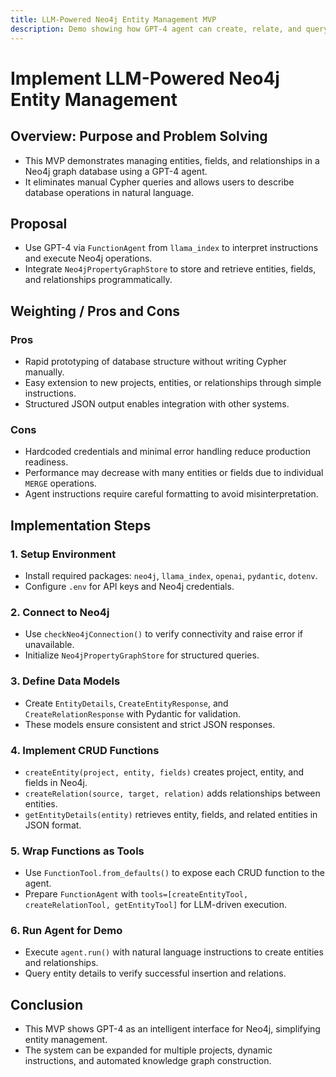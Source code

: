 ```yaml
---
title: LLM-Powered Neo4j Entity Management MVP
description: Demo showing how GPT-4 agent can create, relate, and query entities in Neo4j using natural language instructions.
---
```


# **Implement LLM-Powered Neo4j Entity Management**
## **Overview: Purpose and Problem Solving**
- This MVP demonstrates managing entities, fields, and relationships in a Neo4j graph database using a GPT-4 agent.  
- It eliminates manual Cypher queries and allows users to describe database operations in natural language.  

## **Proposal**
- Use GPT-4 via `FunctionAgent` from `llama_index` to interpret instructions and execute Neo4j operations.  
- Integrate `Neo4jPropertyGraphStore` to store and retrieve entities, fields, and relationships programmatically.  

## **Weighting / Pros and Cons**
### **Pros**
- Rapid prototyping of database structure without writing Cypher manually.  
- Easy extension to new projects, entities, or relationships through simple instructions.  
- Structured JSON output enables integration with other systems.  

### **Cons**
- Hardcoded credentials and minimal error handling reduce production readiness.  
- Performance may decrease with many entities or fields due to individual `MERGE` operations.  
- Agent instructions require careful formatting to avoid misinterpretation.  

## **Implementation Steps**
### **1. Setup Environment**
- Install required packages: `neo4j`, `llama_index`, `openai`, `pydantic`, `dotenv`.  
- Configure `.env` for API keys and Neo4j credentials.  

### **2. Connect to Neo4j**
- Use `checkNeo4jConnection()` to verify connectivity and raise error if unavailable.  
- Initialize `Neo4jPropertyGraphStore` for structured queries.  

### **3. Define Data Models**
- Create `EntityDetails`, `CreateEntityResponse`, and `CreateRelationResponse` with Pydantic for validation.  
- These models ensure consistent and strict JSON responses.  

### **4. Implement CRUD Functions**
- `createEntity(project, entity, fields)` creates project, entity, and fields in Neo4j.  
- `createRelation(source, target, relation)` adds relationships between entities.  
- `getEntityDetails(entity)` retrieves entity, fields, and related entities in JSON format.  

### **5. Wrap Functions as Tools**
- Use `FunctionTool.from_defaults()` to expose each CRUD function to the agent.  
- Prepare `FunctionAgent` with `tools=[createEntityTool, createRelationTool, getEntityTool]` for LLM-driven execution.  

### **6. Run Agent for Demo**
- Execute `agent.run()` with natural language instructions to create entities and relationships.  
- Query entity details to verify successful insertion and relations.  

## **Conclusion**
- This MVP shows GPT-4 as an intelligent interface for Neo4j, simplifying entity management.  
- The system can be expanded for multiple projects, dynamic instructions, and automated knowledge graph construction.
